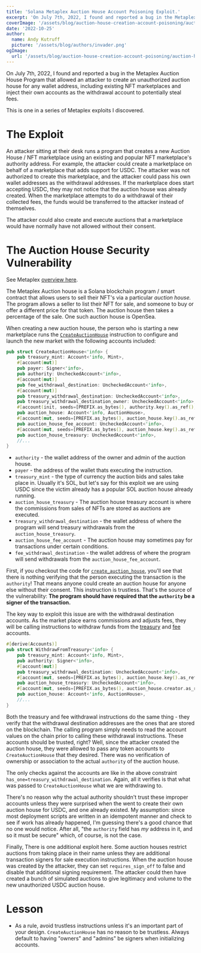 ```yaml
---
title: 'Solana Metaplex Auction House Account Poisoning Exploit.'
excerpt: 'On July 7th, 2022, I found and reported a bug in the Metaplex Auction House Program that allowed an attacker to create an unauthorized auction house for any wallet address, including existing NFT marketplaces and inject their own accounts as the withdrawal account to potentially steal fees.'
coverImage: '/assets/blog/auction-house-creation-account-poisoning/auction-house-creation-account-poisoning-512.png'
date: '2022-10-25'
author:
  name: Andy Kutruff
  picture: '/assets/blog/authors/invader.png'
ogImage:
  url: '/assets/blog/auction-house-creation-account-poisoning/auction-house-creation-account-poisoning-512.png'
---
```


On July 7th, 2022, I found and reported a bug in the Metaplex Auction House Program that allowed an attacker to create an unauthorized auction house for any wallet address, including existing NFT marketplaces and inject their own accounts as the withdrawal account to potentially steal fees. 

This is one in a series of Metaplex exploits I discovered.

# The Exploit

An attacker sitting at their desk runs a program that creates a new Auction House / NFT marketplace using an existing and popular NFT marketplace's authority address.  For example, the attacker could create a marketplace on behalf of a marketplace that adds support for USDC.  The attacker was not authorized to create this marketplace, and the attacker could pass his own wallet addresses as the withdrawal addresses.  If the marketplace does start accepting USDC, they may not notice that the auction house was already created.  When the marketplace attempts to do a withdrawal of their collected fees, the funds would be transferred to the attacker instead of themselves.

The attacker could also create and execute auctions that a marketplace would have normally have not allowed without their consent.

# The Auction House Security Vulnerability

See Metaplex [overview here](https://docs.metaplex.com/programs/auction-house/overview).

The Metaplex Auction house is a Solana blockchain program / smart contract that allows users to sell their NFT's via a particular *auction house.*  The program allows a seller to list their NFT for sale, and someone to buy or offer a different price for that token.  The auction house then takes a percentage of the sale.  One such auction house is OpenSea.  

When creating a new auction house, the person who is starting a new marketplace runs the [`CreateAuctionHouse`](https://github.com/metaplex-foundation/metaplex-program-library/blob/615526580a0a5433099f94db638557e3cd5ef1c6/auction-house/program/src/lib.rs#L1370) instruction to configure and launch the new market with the following accounts included:

```rust
pub struct CreateAuctionHouse<'info> {    
    pub treasury_mint: Account<'info, Mint>,
    #[account(mut)]
    pub payer: Signer<'info>,
    pub authority: UncheckedAccount<'info>,
    #[account(mut)]
    pub fee_withdrawal_destination: UncheckedAccount<'info>,
    #[account(mut)]
    pub treasury_withdrawal_destination: UncheckedAccount<'info>,
    pub treasury_withdrawal_destination_owner: UncheckedAccount<'info>,
    #[account(init, seeds=[PREFIX.as_bytes(), authority.key().as_ref(), treasury_mint.key().as_ref()], bump, space=AUCTION_HOUSE_SIZE, payer=payer)]
    pub auction_house: Account<'info, AuctionHouse>,
    #[account(mut, seeds=[PREFIX.as_bytes(), auction_house.key().as_ref(), FEE_PAYER.as_bytes()], bump=fee_payer_bump)]
    pub auction_house_fee_account: UncheckedAccount<'info>,
    #[account(mut, seeds=[PREFIX.as_bytes(), auction_house.key().as_ref(), TREASURY.as_bytes()], bump=treasury_bump)]
    pub auction_house_treasury: UncheckedAccount<'info>,    
    //...
}
```

* `authority` - the wallet address of the owner and admin of the auction house.
* `payer` - the address of the wallet thats executing the instruction.
* `treasury_mint` - the type of currency the auction bids and sales take place in.  Usually it's SOL, but let's say for this exploit we are using USDC since the victim already has a popular SOL auction house already running.  
* `auction_house_treasury` - The auction house treasury account is where the commissions from sales of NFTs are stored as auctions are executed.
* `treasury_withdrawal_destination` - the wallet address of where the program will send treasury withdrawals from the `auction_house_treasury`. 
* `auction_house_fee_account` - The auction house may sometimes pay for transactions under certain conditions.  
* `fee_withdrawal_destination` - the wallet address of where the program will send withdrawals from the `auction_house_fee_account`.  

First, if you checkout the code for [`create_auction_house`](https://github.com/metaplex-foundation/metaplex-program-library/blob/615526580a0a5433099f94db638557e3cd5ef1c6/auction-house/program/src/lib.rs#L201), you'll see that there is nothing verifying that the person executing the transaction is the `authority`!  That means anyone could create an auction house for anyone else without their consent.  This instruction is trustless.  That's the source of the vulnerability: **The program should have required that the `authority` be a signer of the transaction.**  

The key way to exploit this issue are with the withdrawal destination accounts.  As the market place earns commissions and adjusts fees, they will be calling instructions to withdraw funds from the [treasury](https://github.com/metaplex-foundation/metaplex-program-library/blob/615526580a0a5433099f94db638557e3cd5ef1c6/auction-house/program/src/lib.rs#L1441) and [fee](https://github.com/metaplex-foundation/metaplex-program-library/blob/615526580a0a5433099f94db638557e3cd5ef1c6/auction-house/program/src/lib.rs#L1463) accounts.   

```rust 
#[derive(Accounts)]
pub struct WithdrawFromTreasury<'info> {
    pub treasury_mint: Account<'info, Mint>,
    pub authority: Signer<'info>,
    #[account(mut)]
    pub treasury_withdrawal_destination: UncheckedAccount<'info>,
    #[account(mut, seeds=[PREFIX.as_bytes(), auction_house.key().as_ref(), TREASURY.as_bytes()], bump=auction_house.treasury_bump)]
    pub auction_house_treasury: UncheckedAccount<'info>,
    #[account(mut, seeds=[PREFIX.as_bytes(), auction_house.creator.as_ref(), treasury_mint.key().as_ref()], bump=auction_house.bump, has_one=authority, has_one=treasury_mint, has_one=treasury_withdrawal_destination, has_one=auction_house_treasury)]
    pub auction_house: Account<'info, AuctionHouse>,
    //...
}
```
Both the treasury and fee withdrawal instructions do the same thing - they verify that the withdrawal destination addresses are the ones that are stored on the blockchain.  The calling program simply needs to read the account values on the chain prior to calling these withdrawal instructions.  These accounts should be trusted, right?  Well, since the attacker created the auction house, they were allowed to pass any token accounts to `CreateAuctionHouse` that they desired. There was no verification of ownership or association to the actual `authority` of the auction house.

The only checks against the accounts are like in the above constraint `has_one=treasury_withdrawal_destination`.  Again, all it verifies is that what was passed to `CreateAuctionHouse` what we are withdrawing to.  

There's no reason why the actual authority shouldn't trust these improper accounts unless they were surprised when the went to create their own auction house for USDC, and one already existed.  My assumption: since most deployment scripts are written in an idempotent manner and check to see if work has already happened, I'm guessing there's a good chance that no one would notice.  After all, "the `authority` field has *my* address in it, and so it must be secure" which, of course, is not the case.

Finally, There is one additional exploit here. Some auction houses restrict auctions from taking place in their name unless they are additional transaction signers for sale execution instructions. When the auction house was created by the attacker, they can set `requires_sign_off` to false and disable that additional signing requirement.  The attacker could then have created a bunch of simulated auctions to give legitimacy and volume to the new unauthorized USDC auction house.

# Lesson

* As a rule, avoid trustless instructions unless it's an important part of your design. `CreateAuctionHouse` has no reason to be trustless.  Always default to having "owners" and "admins" be signers when initializing accounts.